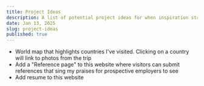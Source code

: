 ```yaml
---
title: Project Ideas
description: A list of potential project ideas for when inspiration strikes.
date: Jan 13, 2025
slug: project-ideas
published: true
---
```


- World map that highlights countries I've visited. Clicking on a country will link to photos from the trip
- Add a "Reference page" to this website where visitors can submit references that sing my praises for prospective employers to see
- Add resume to this website
